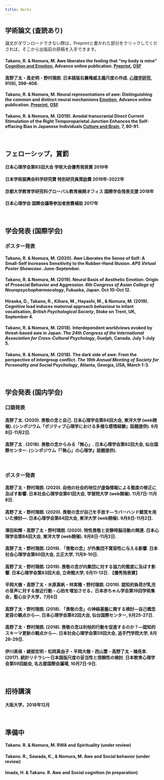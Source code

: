 ```yaml
---
title: Works
---
```


## **学術論文 (査読あり)**
論文がダウンロードできない際は，Preprintと書かれた部分をクリックしてくだされば，そこから出版前の原稿を入手できます。

#### **Takano, R.** & Nomura, M. Awe liberates the feeling that "my body is mine" [**Cognition and Emotion**](https://doi.org/10.1080/02699931.2020.1862765), Advance online publication. [Preprint](https://osf.io/f6vd3/), [OSF](https://osf.io/3w2er/)

#### **高野了太**・高史明・野村理朗. 日本語版右翼権威主義尺度の作成. [**心理学研究**](https://doi.org/10.4992/jjpsy.91.19225), 91(6), 398-408.

#### **Takano, R.** & Nomura, M. Neural representations of awe: Distinguishing the common and distinct neural mechanisms [**Emotion**](https://doi.org/10.1037/emo0000771), Advance online publication. [Preprint](https://psyarxiv.com/qk8dn/), [OSF](https://osf.io/nxy7a/)

#### **Takano, R.** & Nomura, M. (2019). Anodal transcranial Direct Current Stimulation of the Right Temporoparietal Junction Enhances the Self-effacing Bias in Japanese Individuals [**Culture and Brain**](https://doi.org/10.1007/s40167-018-0064-4), 7, 80-91. 

<br>

## **フェローシップ，賞罰**

#### 日本心理学会第83回大会 学術大会優秀発表賞 2019年

#### 日本学術振興会科学研究費 特別研究員奨励費 2019年-2022年

#### 京都大学教育学研究科グローバル教育展開オフィス 国際学会発表支援 2018年

#### 日本心理学会 国際会議等参加者旅費補助 2017年
<br>

## **学会発表 (国際学会)**

### **ポスター発表**

#### **Takano, R.** & Nomura, M. (2020). Awe Liberates the Sense of Self: A Small-Self Increases Sensitivity to the Rubber-Hand Illusion. _APS Virtual Poster Showcase_. June-September.

#### **Takano, R.** & Nomura, M. (2019). Neural Basis of Aesthetic Emotion: Origin of Prosocial Behavior and Aggression. _6th Congress of Asian College of Neuropsychopharmacology_, Fukuoka, Japan. Oct 10-Oct 12.

#### Hiraoka, D., **Takano, R.**, Kihara, M., Hayashi, M., & Nomura, M. (2019).  Cognitive load induces maternal approach behaviour to infant vocalisation, _British Psychological Society_, Stoke on Trent, UK, September 4.

#### **Takano, R.** & Nomura, M. (2018). Interdependent worldviews evoked by threat-based awe in Japan. _The 24th Congress of the International Association for Cross-Cultural Psychology_, Guelph, Canada. July 1-July 5.

#### **Takano, R.** & Nomura, M. (2018). The dark side of awe: From the perspective of intergroup conflict. _The 19th Annual Meeting of Society for Personality and Social Psychology_, Atlanta, Georgia, USA, March 1-3.
<br>

## **学会発表 (国内学会)**

### **口頭発表**

#### **高野了太**. (2020). 畏敬の念と自己. 日本心理学会第84回大会, 東洋大学 (web開催). (シンポジウム「ポジティブ心理学における多様な感情経験」話題提供). 9月8日-11月2日.

#### **高野了太** . (2018). 畏敬の念からみる「無心」. 日本心理学会第82回大会, 仙台国際センター. (シンポジウム『「無心」の心理学』話題提供). 
<br>

### **ポスター発表**

#### **高野了太**・野村理朗. (2020). 自他の社会的地位が虚偽情報による態度の修正に及ぼす影響. 日本社会心理学会第61回大会, 学習院大学 (web開催). 11月7日-11月8日.

#### **高野了太**・野村理朗. (2020). 畏敬の念が自己を手放す―ラバーハンド錯覚を用いた検討―. 日本心理学会第84回大会, 東洋大学 (web開催). 9月8日-11月2日.

#### 澤田和輝・**高野了太**・野村理朗. (2020). 特性畏敬と安静時脳活動の関連. 日本心理学会第84回大会, 東洋大学 (web開催). 9月8日-11月2日.

#### **高野了太**・野村理朗. (2019). 「畏敬の念」が外集団不寛容性に与える影響. 日本社会心理学会第60回大会, 立正大学, 11月9-10日.

#### **高野了太**・野村理朗. (2019). 畏敬の念が内集団に対する協力的態度に及ぼす影響. 日本心理学会第83回大会, 立命館大学, 9月11-13日. 【優秀発表賞】

#### 平岡大樹・**高野了太**・木原真帆・林実穂・野村理朗. (2019). 認知的負荷が乳児の音声に対する接近行動・心拍を増加させる，日本赤ちゃん学会第19回学術集会，聖心女子大学，7月6日

#### **高野了太**・野村理朗. (2018). 「畏敬の念」の神経基盤に関する検討―自己概念変容の観点から―. 日本心理学会第82回大会, 仙台国際センター, 9月25-27日. 

#### **高野了太**・野村理朗. (2018). 畏敬の念は利他的行動を促進するのか？―認知的スキーマ更新の観点から―. 日本社会心理学会第59回大会, 追手門学院大学, 8月28-29日. 

#### 伊川美保・綾部宏明・松岡真由子・平岡大樹・西山慧・**高野了太**・楠見孝. (2017). 統計リテラシー日本語版尺度の妥当性と信頼性の検討. 日本教育心理学会第59回総会, 名古屋国際会議場, 10月7日-9日.


<br>


## **招待講演**
#### 大阪大学，2018年12月
<br>

## **準備中**

#### **Takano. R.** & Nomura, M. RWA and Spirituality (under review)
#### **Takano. R.**, Sawada, K., & Nomura, M. Awe and Social behavior (under review)
#### Imada, H. & **Takano. R.** Awe and Social cognition (in preparation)




